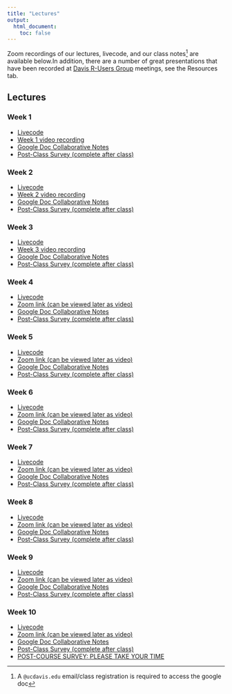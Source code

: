 ```yaml
---
title: "Lectures"
output:
  html_document:
    toc: false
---
```


Zoom recordings of our lectures, livecode, and our class notes^[A `@ucdavis.edu` email/class registration is required to access the google doc] are available below.In addition, there are a number of great presentations that have been recorded at [Davis R-Users Group](http://d-rug.github.io/) meetings, see the Resources tab.

## Lectures {.tabset .tabset-fade}

### Week 1

* <a href="https://dl.dropboxusercontent.com/s/tzri5n40tt4apt2/Week01.R?dl=0" target="_blank">Livecode</a>
* <a href="https://www.youtube.com/watch?v=fHxYgthoPJs" target="_blank">Week 1 video recording</a>
* <a href="https://docs.google.com/document/d/1Qn9MHQuCqkMmNFtSi3A3puMEEif3FOUevGnQ7Zb5G8s/edit?usp=sharing" target="_blank">Google Doc Collaborative Notes</a>
* <a href="https://docs.google.com/forms/d/e/1FAIpQLSckEg0FR8czE9vFtG2SCE8MZYkPYu6sgzdqx9FoNOdvFWSD1Q/viewform?usp=sf_link" target="_blank">Post-Class Survey (complete after class)</a>

### Week 2

* <a href="https://dl.dropboxusercontent.com/s/1bncm70aaozhx4l/Week02.R?dl=0" target="_blank">Livecode</a>
* <a href="https://www.youtube.com/watch?v=tr4vjTBRY28" target="_blank">Week 2 video recording</a>
* <a href="https://docs.google.com/document/d/18x5hZpA7M0FTNDn0hWA5HV4MyxAC5yZyzVwzXu5oV_0/edit?usp=sharing" target="_blank">Google Doc Collaborative Notes</a>
* <a href="https://docs.google.com/forms/d/e/1FAIpQLSckEg0FR8czE9vFtG2SCE8MZYkPYu6sgzdqx9FoNOdvFWSD1Q/viewform?usp=sf_link" target="_blank">Post-Class Survey (complete after class)</a>

### Week 3

* <a href="https://dl.dropboxusercontent.com/s/lndh6xewxgijzn6/Week03.R?dl=0" target="_blank">Livecode</a>
* <a href="https://youtu.be/qvaH_Icc4NQ" target="_blank">Week 3 video recording</a>
* <a href="https://docs.google.com/document/d/17cXpETCPatph_tmTXrrCo9o23tFq8fDw7E_2wOcFU6o/edit?usp=sharing" target="_blank">Google Doc Collaborative Notes</a>
* <a href="https://docs.google.com/forms/d/e/1FAIpQLSckEg0FR8czE9vFtG2SCE8MZYkPYu6sgzdqx9FoNOdvFWSD1Q/viewform?usp=sf_link" target="_blank">Post-Class Survey (complete after class)</a>

### Week 4

* <a href="https://dl.dropboxusercontent.com/s/4i8o1v7zwgdekiv/Week04.R?dl=0" target="_blank">Livecode</a>
* <a href="https://ucdavis.zoom.us/j/99874276705?pwd=VjVvckVpU2NjMUx0YnJaZUQxZ3p0dz09" target="_blank">Zoom link (can be viewed later as video)</a>
* <a href="https://docs.google.com/document/d/1S7hjwuNfpsPc-FCRjo3tkI-ycab3H3Dr1WV7N-5ONxA/edit?usp=sharing" target="_blank">Google Doc Collaborative Notes</a>
* <a href="https://docs.google.com/forms/d/e/1FAIpQLSckEg0FR8czE9vFtG2SCE8MZYkPYu6sgzdqx9FoNOdvFWSD1Q/viewform?usp=sf_link" target="_blank">Post-Class Survey (complete after class)</a>

### Week 5

* <a href="https://dl.dropboxusercontent.com/s/xnbt9kp2isrdqhr/Week05.R?dl=0" target="_blank">Livecode</a>
* <a href="https://ucdavis.zoom.us/j/99874276705?pwd=VjVvckVpU2NjMUx0YnJaZUQxZ3p0dz09" target="_blank">Zoom link (can be viewed later as video)</a>
* <a href="https://docs.google.com/document/d/1a32lXEegQtNDpM1WWIAStGjM6i2xQ0KuuPFsMezM5EY/edit?usp=sharing" target="_blank">Google Doc Collaborative Notes</a>
* <a href="https://docs.google.com/forms/d/e/1FAIpQLSckEg0FR8czE9vFtG2SCE8MZYkPYu6sgzdqx9FoNOdvFWSD1Q/viewform?usp=sf_link" target="_blank">Post-Class Survey (complete after class)</a>


### Week 6

* <a href="https://dl.dropboxusercontent.com/s/ups7vdhegceehy4/Week06.R?dl=0" target="_blank">Livecode</a>
* <a href="https://ucdavis.zoom.us/j/99874276705?pwd=VjVvckVpU2NjMUx0YnJaZUQxZ3p0dz09" target="_blank">Zoom link (can be viewed later as video)</a>
* <a href="https://docs.google.com/document/d/1aVk6-88d66ZXOPwCxdRDWwIjztozKMXQqnNIe9vgLRc/edit?usp=sharing" target="_blank">Google Doc Collaborative Notes</a>
* <a href="https://docs.google.com/forms/d/e/1FAIpQLSckEg0FR8czE9vFtG2SCE8MZYkPYu6sgzdqx9FoNOdvFWSD1Q/viewform?usp=sf_link" target="_blank">Post-Class Survey (complete after class)</a>

### Week 7

* <a href="https://dl.dropboxusercontent.com/s/hdq4spww650cy2f/Week07.R?dl=0" target="_blank">Livecode</a>
* <a href="https://ucdavis.zoom.us/j/99874276705?pwd=VjVvckVpU2NjMUx0YnJaZUQxZ3p0dz09" target="_blank">Zoom link (can be viewed later as video)</a>
* <a href="https://docs.google.com/document/d/10twqshouUqOb4kr22AvveSHI1atg_Oh_Zo1f8AqpBeo/edit?usp=sharing" target="_blank">Google Doc Collaborative Notes</a>
* <a href="https://docs.google.com/forms/d/e/1FAIpQLSckEg0FR8czE9vFtG2SCE8MZYkPYu6sgzdqx9FoNOdvFWSD1Q/viewform?usp=sf_link" target="_blank">Post-Class Survey (complete after class)</a>


### Week 8

* <a href="https://dl.dropboxusercontent.com/s/vutfx0xrlfofqop/Week08.R?dl=0" target="_blank">Livecode</a>
* <a href="https://ucdavis.zoom.us/j/99874276705?pwd=VjVvckVpU2NjMUx0YnJaZUQxZ3p0dz09" target="_blank">Zoom link (can be viewed later as video)</a>
* <a href="https://docs.google.com/document/d/1BOYvHmlq0_MrDXYlj_PL-Ibd9kGb1WMhpsqcG7WkLSc/edit?usp=sharing" target="_blank">Google Doc Collaborative Notes</a>
* <a href="https://docs.google.com/forms/d/e/1FAIpQLSckEg0FR8czE9vFtG2SCE8MZYkPYu6sgzdqx9FoNOdvFWSD1Q/viewform?usp=sf_link" target="_blank">Post-Class Survey (complete after class)</a>


### Week 9

* <a href="https://dl.dropboxusercontent.com/s/43xyeq2xbpgfzed/Week09.R?dl=0" target="_blank">Livecode</a>
* <a href="https://ucdavis.zoom.us/j/99874276705?pwd=VjVvckVpU2NjMUx0YnJaZUQxZ3p0dz09" target="_blank">Zoom link (can be viewed later as video)</a>
* <a href="https://docs.google.com/document/d/1BsPJDXYmWwJLt4DrNiQo7QE6Lz_wUUgngYjUw8AThYg/edit?usp=sharing" target="_blank">Google Doc Collaborative Notes</a>
* <a href="https://docs.google.com/forms/d/e/1FAIpQLSckEg0FR8czE9vFtG2SCE8MZYkPYu6sgzdqx9FoNOdvFWSD1Q/viewform?usp=sf_link" target="_blank">Post-Class Survey (complete after class)</a>


### Week 10

* <a href="https://dl.dropboxusercontent.com/s/cjp0m9cwatrqjl5/Week10.R?dl=0" target="_blank">Livecode</a>
* <a href="https://ucdavis.zoom.us/j/99874276705?pwd=VjVvckVpU2NjMUx0YnJaZUQxZ3p0dz09" target="_blank">Zoom link (can be viewed later as video)</a>
* <a href="https://docs.google.com/document/d/13a1x5WedlcVja-TSnC8n3uUoIBrSQ4AfoLMg5uyR2DI/edit?usp=sharing" target="_blank">Google Doc Collaborative Notes</a>
* <a href="https://docs.google.com/forms/d/e/1FAIpQLSckEg0FR8czE9vFtG2SCE8MZYkPYu6sgzdqx9FoNOdvFWSD1Q/viewform?usp=sf_link" target="_blank">Post-Class Survey (complete after class)</a>
* <a href="https://forms.gle/PAbLdiaGwT4ejtAU6" target="_blank">POST-COURSE SURVEY: PLEASE TAKE YOUR TIME</a>
